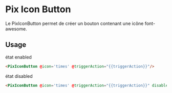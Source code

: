 
<Meta
  title='Basics/Icon button'
  component='PixIconButton'
  decorators={[centered]}
  argTypes={stories.argTypes}
/>

# Pix Icon Button

Le PixIconButton permet de créer un bouton contenant une icône font-awesome.

<Canvas>
  <Story name="Icon button" story={stories.iconButton} height={60} />
</Canvas>

## Usage

état enabled
```html
<PixIconButton @icon='times' @triggerAction="{{triggerAction}}"/>
```

état disabled
```html
<PixIconButton @icon='times' @triggerAction="{{triggerAction}}" disabled={{true}} aria-disabled="{{true}}"/>
```

<ArgsTable story="Icon button" />
